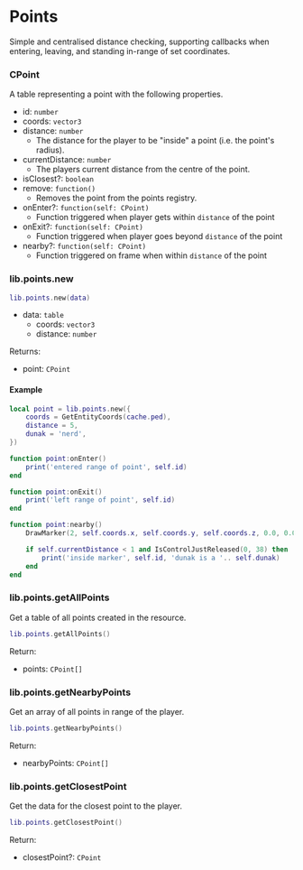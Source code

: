# Points

Simple and centralised distance checking, supporting callbacks when entering, leaving, and standing in-range of set coordinates.

### CPoint

A table representing a point with the following properties.

- id: `number`
- coords: `vector3`
- distance: `number`
  - The distance for the player to be "inside" a point (i.e. the point's radius).
- currentDistance: `number`
  - The players current distance from the centre of the point.
- isClosest?: `boolean`
- remove: `function()`
  - Removes the point from the points registry.
- onEnter?: `function(self: CPoint)`
  - Function triggered when player gets within `distance` of the point
- onExit?: `function(self: CPoint)`
  - Function triggered when player goes beyond `distance` of the point
- nearby?: `function(self: CPoint)`
  - Function triggered on frame when within `distance` of the point

### lib.points.new

```lua
lib.points.new(data)
```

- data: `table`
  - coords: `vector3`
  - distance: `number`

Returns:

- point: `CPoint`

#### Example
```lua
local point = lib.points.new({
    coords = GetEntityCoords(cache.ped),
    distance = 5,
    dunak = 'nerd',
})

function point:onEnter()
    print('entered range of point', self.id)
end

function point:onExit()
    print('left range of point', self.id)
end

function point:nearby()
    DrawMarker(2, self.coords.x, self.coords.y, self.coords.z, 0.0, 0.0, 0.0, 0.0, 180.0, 0.0, 1.0, 1.0, 1.0, 200, 20, 20, 50, false, true, 2, false, nil, nil, false)

    if self.currentDistance < 1 and IsControlJustReleased(0, 38) then
        print('inside marker', self.id, 'dunak is a '.. self.dunak)
    end
end
```

### lib.points.getAllPoints

Get a table of all points created in the resource.

```lua
lib.points.getAllPoints()
```

Return:

- points: `CPoint[]`

### lib.points.getNearbyPoints

Get an array of all points in range of the player.

```lua
lib.points.getNearbyPoints()
```

Return:

- nearbyPoints: `CPoint[]`

### lib.points.getClosestPoint

Get the data for the closest point to the player.

```lua
lib.points.getClosestPoint()
```

Return:

- closestPoint?: `CPoint`

